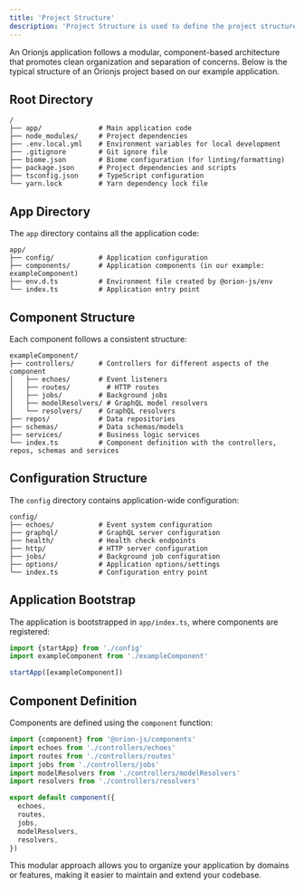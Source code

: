 ```yaml
---
title: 'Project Structure'
description: 'Project Structure is used to define the project structure for the application'
---
```


An Orionjs application follows a modular, component-based architecture that promotes clean organization and separation of concerns. Below is the typical structure of an Orionjs project based on our example application.

## Root Directory

```
/
├── app/              # Main application code
├── node_modules/     # Project dependencies
├── .env.local.yml    # Environment variables for local development
├── .gitignore        # Git ignore file
├── biome.json        # Biome configuration (for linting/formatting)
├── package.json      # Project dependencies and scripts
├── tsconfig.json     # TypeScript configuration
└── yarn.lock         # Yarn dependency lock file
```

## App Directory

The `app` directory contains all the application code:

```
app/
├── config/           # Application configuration
├── components/       # Application components (in our example: exampleComponent)
├── env.d.ts          # Environment file created by @orion-js/env
└── index.ts          # Application entry point
```

## Component Structure

Each component follows a consistent structure:

```
exampleComponent/
├── controllers/      # Controllers for different aspects of the component
│   ├── echoes/       # Event listeners
│   ├── routes/         # HTTP routes
│   ├── jobs/         # Background jobs
│   ├── modelResolvers/ # GraphQL model resolvers
│   └── resolvers/    # GraphQL resolvers
├── repos/            # Data repositories
├── schemas/          # Data schemas/models
├── services/         # Business logic services
└── index.ts          # Component definition with the controllers, repos, schemas and services
```

## Configuration Structure

The `config` directory contains application-wide configuration:

```
config/
├── echoes/           # Event system configuration
├── graphql/          # GraphQL server configuration
├── health/           # Health check endpoints
├── http/             # HTTP server configuration
├── jobs/             # Background job configuration
├── options/          # Application options/settings
└── index.ts          # Configuration entry point
```

## Application Bootstrap

The application is bootstrapped in `app/index.ts`, where components are registered:

```typescript
import {startApp} from './config'
import exampleComponent from './exampleComponent'

startApp([exampleComponent])
```

## Component Definition

Components are defined using the `component` function:

```typescript
import {component} from '@orion-js/components'
import echoes from './controllers/echoes'
import routes from './controllers/routes'
import jobs from './controllers/jobs'
import modelResolvers from './controllers/modelResolvers'
import resolvers from './controllers/resolvers'

export default component({
  echoes,
  routes,
  jobs,
  modelResolvers,
  resolvers,
})
```

This modular approach allows you to organize your application by domains or features, making it easier to maintain and extend your codebase.

